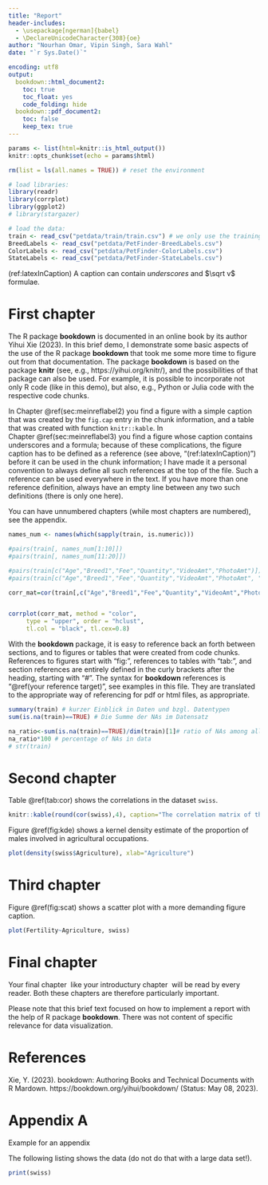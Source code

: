 ```yaml
---
title: "Report"
header-includes:
  - \usepackage[ngerman]{babel}
  - \DeclareUnicodeCharacter{308}{oe}  
author: "Nourhan Omar, Vipin Singh, Sara Wahl"
date: "`r Sys.Date()`"

encoding: utf8
output: 
  bookdown::html_document2:
    toc: true
    toc_float: yes
    code_folding: hide
  bookdown::pdf_document2:
    toc: false
    keep_tex: true
---
```




```r
params <- list(html=knitr::is_html_output())
knitr::opts_chunk$set(echo = params$html)

rm(list = ls(all.names = TRUE)) # reset the environment

# load libraries:
library(readr)
library(corrplot)
library(ggplot2)
# library(stargazer)

# load the data:
train <- read_csv("petdata/train/train.csv") # we only use the training set?
BreedLabels <- read_csv("petdata/PetFinder-BreedLabels.csv")
ColorLabels <- read_csv("petdata/PetFinder-ColorLabels.csv")
StateLabels <- read_csv("petdata/PetFinder-StateLabels.csv")

```


(ref:latexInCaption) A caption can contain _underscores_ and $\sqrt v$ formulae.

# First chapter

The R package **bookdown** is documented in an online book by its author Yihui Xie (2023). In this brief demo, I demonstrate some basic aspects of the use of the R package **bookdown** that took me some more time to figure out from that documentation. The package **bookdown** is based on the package **knitr** (see, e.g., https://yihui.org/knitr/), and the possibilities of that package can also be used. For example, it is possible to incorporate not only R code (like in this demo), but also, e.g., Python or Julia code with the respective code chunks.

In Chapter&nbsp;\@ref(sec:meinreflabel2) you find a figure with a simple caption that was created by the `fig.cap` entry in the chunk information, and a table that was created with function `knitr::kable`. In Chapter&nbsp;\@ref(sec:meinreflabel3) you find a figure whose caption contains underscores and a formula; because of these complications, the figure caption has to be defined as a reference (see above, "(ref:latexInCaption)") before it can be used in the chunk information; I have made it a personal convention to always define all such references at the top of the file. Such a reference can be used everywhere in the text. If you have more than one reference definition, always have an empty line between any two such definitions (there is only one here).

You can have unnumbered chapters (while most chapters are numbered), see the appendix.

```r

names_num <- names(which(sapply(train, is.numeric)))

#pairs(train[, names_num[1:10]])
#pairs(train[, names_num[11:20]])

#pairs(train[c("Age","Breed1","Fee","Quantity","VideoAmt","PhotoAmt")])
#pairs(train[c("Age","Breed1","Fee","Quantity","VideoAmt","PhotoAmt", "Health","Vaccinated")])

corr_mat=cor(train[,c("Age","Breed1","Fee","Quantity","VideoAmt","PhotoAmt", "Health","Vaccinated")], method="s") #create Spearman correlation matrix


corrplot(corr_mat, method = "color",
     type = "upper", order = "hclust", 
     tl.col = "black", tl.cex=0.8) 

```
 
With the **bookdown** package, it is easy to reference back an forth between sections, and to figures or tables that were created from code chunks. References to figures start with "fig:", references to tables with "tab:", and section references are entirely defined in the curly brackets after the heading, starting with "#".  The syntax for **bookdown** references is "\@ref(your reference target)",  see examples in this file. They are translated to the appropriate way of referencing for pdf or html files, as appropriate.


```r
summary(train) # kurzer Einblick in Daten und bzgl. Datentypen
sum(is.na(train)==TRUE) # Die Summe der NAs im Datensatz

na_ratio<-sum(is.na(train)==TRUE)/dim(train)[1]# ratio of NAs among all datapoints
na_ratio*100 # percentage of NAs in data
# str(train)
```


# Second chapter{#sec:meinreflabel2}

Table&nbsp;\@ref(tab:cor) shows the correlations in the dataset `swiss`.

```r
knitr::kable(round(cor(swiss),4), caption="The correlation matrix of the `swiss` data", booktabs=TRUE, linesep="")
```

Figure&nbsp;\@ref(fig:kde) shows a kernel density estimate of the proportion of males involved in agricultural occupations.

```r
plot(density(swiss$Agriculture), xlab="Agriculture")
```

# Third chapter{#sec:meinreflabel3}

Figure&nbsp;\@ref(fig:scat) shows a scatter plot with a more demanding figure caption.

```r
plot(Fertility~Agriculture, swiss)
```

# Final chapter
Your final chapter \textendash&nbsp;like your introductury chapter \textendash&nbsp;will be read by every reader. Both these chapters are therefore particularly important. 

Please note that this brief text focused on how to implement a report with the help of R package **bookdown**. There was not content of specific relevance for data visualization.

# References{-}
Xie, Y. (2023). bookdown: Authoring Books and Technical Documents with R Mardown. https://bookdown.org/yihui/bookdown/ (Status: May 08, 2023).

# Appendix A{-}
Example for an appendix

The following listing shows the data (do not do that with a large data set!).

```r
print(swiss)
```

